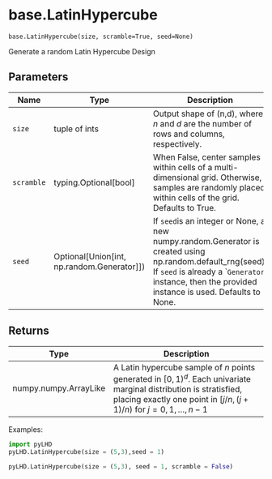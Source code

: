 # base.LatinHypercube { #pyLHD.base.LatinHypercube }

`base.LatinHypercube(size, scramble=True, seed=None)`

Generate a random Latin Hypercube Design

## Parameters

| Name       | Type                                           | Description                                                                                                                                                                                                    | Default    |
|------------|------------------------------------------------|----------------------------------------------------------------------------------------------------------------------------------------------------------------------------------------------------------------|------------|
| `size`     | tuple of ints                                  | Output shape of (n,d), where $n$ and $d$ are the number of rows and columns, respectively.                                                                                                                     | _required_ |
| `scramble` | typing.Optional\[bool\]                        | When False, center samples within cells of a multi-dimensional grid.  Otherwise, samples are randomly placed within cells of the grid. Defaults to True.                                                       | `True`     |
| `seed`     | Optional\[Union\[int, np.random.Generator\]\]) | If `seed`is an integer or None, a new numpy.random.Generator is created using np.random.default_rng(seed). If `seed` is already a ``Generator` instance, then the provided instance is used. Defaults to None. | `None`     |

## Returns

| Type                  | Description                                                                                                                                                                             |
|-----------------------|-----------------------------------------------------------------------------------------------------------------------------------------------------------------------------------------|
| numpy.numpy.ArrayLike | A Latin hypercube sample of $n$ points generated in $[0,1)^d$. Each univariate marginal distribution is stratisfied, placing exactly one point in $[j/n,(j+1)/n)$ for $j=0,1,\dots,n-1$ |

Examples:
```python
import pyLHD
pyLHD.LatinHypercube(size = (5,3),seed = 1)
```
```python
pyLHD.LatinHypercube(size = (5,3), seed = 1, scramble = False)
```